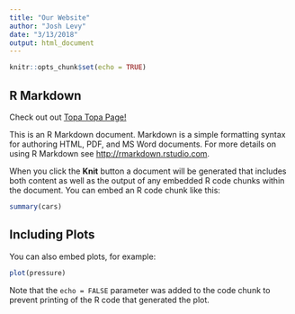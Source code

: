 ```yaml
---
title: "Our Website"
author: "Josh Levy"
date: "3/13/2018"
output: html_document
---
```


```r
knitr::opts_chunk$set(echo = TRUE)
```

## R Markdown
Check out out [Topa Topa Page!](https://cjsullivan.github.io/collab-research/TopaTopa)

This is an R Markdown document. Markdown is a simple formatting syntax for authoring HTML, PDF, and MS Word documents. For more details on using R Markdown see <http://rmarkdown.rstudio.com>.

When you click the **Knit** button a document will be generated that includes both content as well as the output of any embedded R code chunks within the document. You can embed an R code chunk like this:

```r
summary(cars)
```

## Including Plots

You can also embed plots, for example:

```r
plot(pressure)
```

Note that the `echo = FALSE` parameter was added to the code chunk to prevent printing of the R code that generated the plot.
